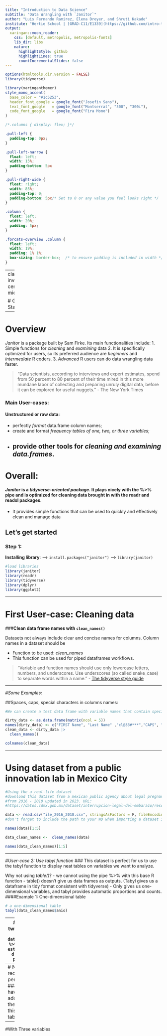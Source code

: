 ```yaml
---
title: "Introduction to Data Science"
subtitle: "Data Wrangling with `Janitor`"
author: "Luis Fernando Ramirez, Elena Dreyer, and Shruti Kakade"
institute: "Hertie School | [GRAD-C11/E1339](https://github.com/intro-to-data-science-23)" #"`r format(Sys.time(), '%d %B %Y')`"
output:
  xaringan::moon_reader:
    css: [default, metropolis, metropolis-fonts]
    lib_dir: libs
    nature:
      highlightStyle: github
      highlightLines: true
      countIncrementalSlides: false
---
```

```r
options(htmltools.dir.version = FALSE)
library(tidyverse)
```

```r
library(xaringanthemer)
style_mono_accent(
  base_color = "#1c5253",
  header_font_google = google_font("Josefin Sans"),
  text_font_google   = google_font("Montserrat", "300", "300i"),
  code_font_google   = google_font("Fira Mono")
)
```

```css
/*.columns { display: flex; }*/

.pull-left {
  padding-top: 0px;
}

.pull-left-narrow {
  float: left;
  width: 15%;
  padding-bottom: 5px
}

.pull-right-wide {
  float: right;
  width: 85%;
  padding-top: 0;
  padding-bottom: 5px/* Set to 0 or any value you feel looks right */
}

.column {
  float: left;
  width: 20%;
  padding: 5px;
}

.forcats-overview .column {
  float: left;
  width: 19%;
  padding: 1% 1%;
  box-sizing: border-box;  /* to ensure padding is included in width */
}
```
---
class: inverse, center, middle

# Get Started
---

# Overview

*Janitor* is a package built by Sam Firke. Its main functionalities include:
1. Simple functions for *cleaning* and *examining* data
2. It is specifically optimized for users, so its preferred audience are *beginners* and *intermediate* R coders. 
3. *Advanced* R users can do data wrangling data faster.

> "Data scientists, according to interviews and expert estimates, spend from 50 percent to 80 percent of their time mired in this more mundane labor of collecting and preparing unruly digital data, before it can be explored for useful nuggets." - The New York Times

### Main User-cases:
#### Unstructured or raw data:

- perfectly *format* data.frame column names; 
- create and format *frequency tables of one, two, or three variables*; 
- provide other tools for *cleaning and examining data.frames*.
---

# Overall: 

#### *Janitor* is a *tidyverse-oriented package*. It plays nicely with the %>% pipe and is optimized for cleaning data brought in with the readr and readxl packages.

- It provides simple functions that can be used to quickly and effectively clean and manage data

## Let's get started
### Step 1: 
**Installing library**:
--> `install.packages("janitor")`
--> `library(janitor)`

```r
#load libraries 
library(janitor)
library(readr)
library(tidyverse)
library(dplyr)
library(ggplot2)
```

---

# First User-case: Cleaning data

###**Clean data frame names with `clean_names()`**

Datasets not always include clear and concise names for columns. Column names in a dataset should be 

- Function to be used: *clean_names*
- This function can be used for piped dataframes workflows. 

> “Variable and function names should use only lowercase letters, numbers, and underscores. Use underscores (so called snake_case) to separate words within a name." -  [The tidyverse style guide](https://style.tidyverse.org/syntax.html)
 
---

#*Some Examples:*

##Spaces, caps, special characters in columns names:
```r

#We can create a test data frame with variable names that contain special characters, dots instead of "_" and Caps on. 

dirty_data <- as.data.frame(matrix(ncol = 5))
names(dirty_data) <- c("FIRST Name", "Last Name" ,"cl@33#***","CAPS", "scored.goals.season")
clean_data <- dirty_data |> 
  clean_names()

colnames(clean_data)
```
---

# Using dataset from a public innovation lab in Mexico City

```r
#Using the a real-life dataset 
#download this dataset from a mexican public agency about legal pregnancy interruption 
#from 2016 - 2018 updated in 2023. URL:
#https://datos.cdmx.gob.mx/dataset/interrupcion-legal-del-embarazo/resource/755e9b54-401d-40a6-8787-c45a8f97937e

data <- read.csv("ile_2016_2018.csv", stringsAsFactors = F, fileEncoding = "UTF-8")
#don't forget to include the path to your WD when importing a dataset in the project space. (colnames are in spanish)

names(data)[1:5]

data_clean_names <-  clean_names(data)

names(data_clean_names)[1:5]

```

---

#*User-case 2: Use tabyl function* 
### This dataset is perfect for us to use the tabyl function to display neat tables on variables we want to analyze.

Why not using *table()*? 
- we cannot using the pipe %>% with this base R function 
- table() doesn't give us data frames as outputs. (Tabyl gives us a dataframe in tidy format consistent with tidyverse)
- Only gives us one-dimensional variables, and tabyl provides automatic proportions and counts. 
####Example 1: One-dimensional table

```r
# a one-dimensional table
tabyl(data_clean_names$anio)

```

---
#Example 2: two-way table
```r
table<- data_clean_names %>% 
  tabyl(anio, estado_civil) |> 
  drop_na(anio)
print(table)
```

---
# Now we recreate percentages
###Here, we have to do some additional coding the add the % in this twoway table. 
```r
#now with % on both tables
table2 <- data_clean_names |> 
  tabyl(anio, estado_civil) |> 
  adorn_totals("col") |>              #Total per row
  adorn_percentages("row") |>         #percentage per row
  adorn_pct_formatting(digits = 2) |> #rounded value
  adorn_ns() |>                       #adding absolute numbers
  adorn_title()                      #adds variable name
print(table2)
```

---
#With Three variables

